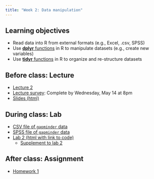 ```yaml
---
title: "Week 2: Data manipulation"
---
```


## Learning objectives

* Read data into R from external formats (e.g., Excel, .csv, SPSS)
* Use [**dplyr** functions](https://dplyr.tidyverse.org/) in R to manipulate datasets (e.g., create new variables)
* Use [**tidyr** functions](https://tidyr.tidyverse.org/) in R to organize and re-structure datasets

## Before class: Lecture 

* [Lecture 2](https://youtu.be/3oeb6sRvb6E){target="_blank"} 
* [Lecture survey](https://forms.gle/w1jYAUJk5APegmgq6){target="_blank"}: Complete by Wednesday, May 14 at 8pm
* [Slides (html)](../slides/BTS510-25-2.qmd){target="_blank"}
    
## During class: Lab

* [CSV file of `gapminder` data](../lab/gapminder.csv){target="_blank"}
* [SPSS file of `gapminder` data](../lab/gapminder.sav){target="_blank"}
* [Lab 2 (html with link to code)](../lab/BTS510-25-lab2.qmd){target="_blank"}
  * [Supplement to lab 2](../lab/BTS510-25-lab2supp.qmd){target="_blank"}

## After class: Assignment

* [Homework 1](../assignments/hw1.qmd)
